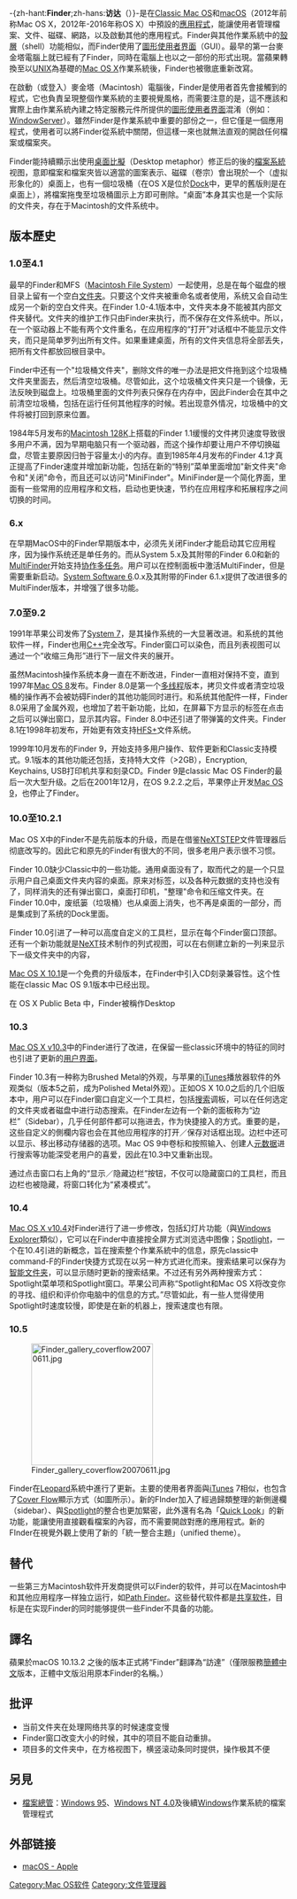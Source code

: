 {{noteTA
|G1=IT
|T=zh-hans:访达;zh-hant:Finder;
}}
{{not|尋找 (蘋果)|Find My}}
{{Infobox Software
| name = -{zh-hant:Finder;zh-hans:访达}-
| logo = File:Finder icon macOS Yosemite.png
| screenshot = [[File:Finder_OS_X_Mountain_Lion.png|300px]]
| caption = [[OS_X_Mountain_Lion|OS X Mountain Lion]]中的Finder
| developer = [[蘋果公司|蘋果公司]]
| latest release version = 10.12.3
| latest release date = {{Start date and age|2016|12|13}}
| latest preview version =
| latest preview date =
| operating system = [[Classic_Mac_OS|Classic Mac OS]]，[[macOS|macOS]]，{{link-en|Apple GS/OS|Apple GS/OS|GS/OS}}
| platform = [[麥金塔電腦|麥金塔電腦]]
| genre = 檔案瀏覽 / 管理
| license = [[EULA|EULA]]
| website = {{url|https://support.apple.com/HT201732}}
}}

-{zh-hant:'''Finder''';zh-hans:'''访达'''（{{lang-en|'''Finder'''}}）}-是在[[Classic_Mac_OS|Classic Mac OS]]和[[macOS|macOS]]（2012年前称Mac OS X，2012年-2016年称OS X）中預設的[[應用程式|應用程式]]，能讓使用者管理檔案、文件、磁碟、網路，以及啟動其他的應用程式。Finder與其他作業系統中的[[殼層|殼層]]（shell）功能相似，而Finder使用了[[圖形使用者界面|圖形使用者界面]]（GUI）。最早的第一台麥金塔電腦上就已經有了Finder，同時在{{link-en|Apple IIGS|Apple IIGS|Apple II<small>GS</small>}}電腦上也以{{link-en|Apple GS/OS|Apple GS/OS|GS/OS}}之一部份的形式出現。當蘋果轉換至以[[Unix|UNIX]]為基礎的[[Mac_OS_X|Mac OS X]]作業系統後，Finder也被徹底重新改寫。

在啟動（或登入）麥金塔（Macintosh）電腦後，Finder是使用者首先會接觸到的程式，它也負責呈現整個作業系統的主要視覺風格，而需要注意的是，這不應該和實際上由作業系統內建之特定服務元件所提供的[[圖形使用者界面|圖形使用者界面]]混淆（例如：[[Quartz_Compositor|WindowServer]]）。雖然Finder是作業系統中重要的部份之一，但它僅是一個應用程式，使用者可以將Finder從系統中關閉，但這樣一來也就無法直观的開啟任何檔案或檔案夾。

Finder能持續顯示出使用[[桌面比擬|桌面比擬]]（Desktop metaphor）修正后的後的[[檔案系統|檔案系統]]视图，意即檔案和檔案夾皆以適當的圖案表示、磁碟（卷宗）會出現於一个（虚拟形象化的）桌面上，也有一個垃圾桶（在OS X是位於[[Dock|Dock]]中，更早的舊版則是在桌面上），將檔案拖曳至垃圾桶圖示上方即可刪除。“桌面”本身其实也是一个实际的文件夹，存在于Macintosh的文件系统中。

==版本歷史==
=== 1.0至4.1 ===
最早的Finder和MFS（[[Macintosh_File_System|Macintosh File System]]）一起使用，总是在每个磁盘的根目录上留有一个空白[[目录_(文件系统)|文件夹]]。只要这个文件夹被重命名或者使用，系统又会自动生成另一个新的空白文件夹。在Finder 1.0-4.1版本中，文件夹本身不能被其内部文件夹替代。文件夹的维护工作只由Finder来执行，而不保存在文件系统中。所以，在一个驱动器上不能有两个文件重名，在应用程序的“打开”对话框中不能显示文件夹，而只是简单罗列出所有文件。如果重建桌面，所有的文件夹信息将全部丢失，把所有文件都放回根目录中。

Finder中还有一个"垃圾桶文件夹"，删除文件的唯一办法是把文件拖到这个垃圾桶文件夹里面去，然后清空垃圾桶。尽管如此，这个垃圾桶文件夹只是一个镜像，无法反映到磁盘上。垃圾桶里面的文件列表只保存在内存中，因此Finder会在其中之前清空垃圾桶，包括在运行任何其他程序的时候。若出现意外情况，垃圾桶中的文件将被打回到原来位置。

1984年5月发布的[[Macintosh_128K|Macintosh 128K]]上搭载的Finder 1.1缓慢的文件拷贝速度导致很多用户不满，因为早期电脑只有一个驱动器，而这个操作却要让用户不停切换磁盘，尽管主要原因归咎于容量太小的内存。直到1985年4月发布的Finder 4.1才真正提高了Finder速度并增加新功能，包括在新的“特别”菜单里面增加"新文件夹"命令和"关闭"命令，而且还可以访问"MiniFinder"。MiniFinder是一个简化界面，里面有一些常用的应用程序和文档，启动也更快速，节约在应用程序和拓展程序之间切换的时间。

=== 6.x ===
在早期MacOS中的Finder早期版本中，必须先关闭Finder才能启动其它应用程序，因为操作系统还是单任务的。而从System 5.x及其附带的Finder 6.0和新的[[MultiFinder|MultiFinder]]开始支持[[协作多任务|协作多任务]]。用户可以在控制面板中激活MultiFinder，但是需要重新启动。[[System_Software_6|System Software 6]].0.x及其附带的Finder 6.1.x提供了改进很多的MultiFinder版本，并增强了很多功能。

=== 7.0至9.2 ===
1991年苹果公司发佈了[[System_7|System 7]]，是其操作系统的一大显著改进。和系统的其他软件一样，Finder也用[[C++|C++]]完全改写。Finder窗口可以染色，而且列表视图可以通过一个“收缩三角形”进行下一层文件夹的展开。

虽然Macintosh操作系统本身一直在不断改进，Finder一直相对保持不变，直到1997年[[Mac_OS_8|Mac OS 8]]发布。Finder 8.0是第一个[[多线程|多线程]]版本，拷贝文件或者清空垃圾桶的操作再不会被妨碍Finder的其他功能同时进行。和系统其他配件一样，Finder 8.0采用了金属外观，也增加了若干新功能，比如，在屏幕下方显示的标签在点击之后可以弹出窗口，显示其内容。Finder 8.0中还引进了带弹簧的文件夹。Finder 8.1在1998年初发布，开始更有效支持[[HFS_Plus|HFS+]]文件系统。

1999年10月发布的Finder 9，开始支持多用户操作、软件更新和Classic支持模式。9.1版本的其他功能还包括，支持特大文件（>2GB），Encryption, Keychains, USB打印机共享和刻录CD。Finder 9是classic Mac OS Finder的最后一次大型升级。之后在2001年12月，在OS 9.2.2.之后，苹果停止开发[[Mac_OS_9|Mac OS 9]]，也停止了Finder。

=== 10.0至10.2.1 ===
Mac OS X中的Finder不是先前版本的升级，而是在借鉴[[NeXTSTEP|NeXTSTEP]]文件管理器后彻底改写的。因此它和原先的Finder有很大的不同，很多老用户表示很不习惯。

Finder 10.0缺少Classic中的一些功能。通用桌面没有了，取而代之的是一个只显示用户自己桌面文件夹内容的桌面。原来对标签，以及各种元数据的支持也没有了，同样消失的还有弹出窗口，桌面打印机，"整理"命令和压缩文件夹。在 Finder 10.0中，废纸篓（垃圾桶）也从桌面上消失，也不再是桌面的一部分，而是集成到了系统的Dock里面。

Finder 10.0引进了一种可以高度自定义的工具栏，显示在每个Finder窗口顶部。还有一个新功能就是[[NeXT|NeXT]]技术制作的列式视图，可以在右侧建立新的一列来显示下一级文件夹中的内容，

[[Mac_OS_X_v10.1|Mac OS X 10.1]]是一个免费的升级版本，在Finder中引入CD刻录兼容性。这个性能在classic Mac OS 9.1版本中已经出现。

在 OS X Public Beta 中，Finder被稱作Desktop

=== 10.3 ===
[[Mac_OS_X_v10.3|Mac OS X v10.3]]中的Finder进行了改进，在保留一些classic环境中的特征的同时也引进了更新的[[用户界面|用户界面]]。

Finder 10.3有一种称为Brushed Metal的外观，与苹果的[[iTunes|iTunes]]播放器软件的外观类似（版本5之前，成为Polished Metal外观）。正如OS X 10.0之后的几个旧版本中，用户可以在Finder窗口自定义一个工具栏，包括[[搜索|搜索]]调板，可以在任何选定的文件夹或者磁盘中进行动态搜索。在Finder左边有一个新的面板称为“边栏”（Sidebar），几乎任何部件都可以拖进去，作为快捷接入的方式。重要的是，这些自定义的側欄内容也会在其他应用程序的打开／保存对话框出现。边栏中还可以显示、移出移动存储器的选项。Mac OS 9中卷标和按照输入、创建人[[元数据|元数据]]进行搜索等功能深受老用户的喜爱，因此在10.3中又重新出现。  

通过点击窗口右上角的“显示／隐藏边栏”按钮，不仅可以隐藏窗口的工具栏，而且边栏也被隐藏，将窗口转化为“紧凑模式”。

=== 10.4 ===

[[Mac_OS_X_v10.4|Mac OS X v10.4]]对Finder进行了进一步修改，包括幻灯片功能（與[[Windows_Explorer|Windows Explorer]]類似），它可以在Finder中直接按全屏方式浏览选中图像；[[Spotlight|Spotlight]]，一个在10.4引进的新概念，旨在搜索整个作業系統中的信息，原先classic中command-F的Finder快捷方式现在以另一种方式进化而来。搜索结果可以保存为[[智能文件夹|智能文件夹]]，可以显示随时更新的搜索结果。不过还有另外两种搜索方式：Spotlight菜单项和Spotlight窗口。苹果公司声称“Spotlight和Mac OS X将改变你的寻找、组织和评价你电脑中的信息的方式。”尽管如此，有一些人觉得使用Spotlight时速度较慢，即使是在新的机器上，搜索速度也有限。

=== 10.5 ===
[[File:Finder_gallery_coverflow20070611.jpg|220px]]

Finder在[[Mac_OS_X_v10.5|Leopard]]系統中進行了更新。主要的使用者界面與[[iTunes|iTunes]] 7相似，也包含了[[Cover_Flow|Cover Flow]]顯示方式（如圖所示）。新的FInder加入了經過歸類整理的新側邊欄（sidebar）、與[[Spotlight|Spotlight]]的整合也更加緊密，此外還有名為「[[Quick_Look|Quick Look]]」的新功能，能讓使用直接觀看檔案的內容，而不需要開啟對應的應用程式。新的FInder在視覺外觀上使用了新的「統一整合主題」（unified theme）。

== 替代 ==
一些第三方Macintosh软件开发商提供可以Finder的软件，并可以在Macintosh中和其他应用程序一样独立运行，如[[Path_Finder|Path Finder]]。这些替代软件都是[[共享软件|共享软件]]，目标是在实现Finder的同时能够提供一些Finder不具备的功能。

== 譯名 ==
蘋果於macOS 10.13.2 之後的版本正式將“Finder”翻譯為“訪達”（僅限服務[[簡體中文|簡體中文]]版本，正體中文版沿用原本Finder的名稱。）

== 批评 ==

* 当前文件夹在处理网络共享的时候速度变慢
* Finder窗口改变大小的时候，其中的项目不能自动重排。
* 项目多的文件夹中，在方格视图下，横竖滚动条同时提供，操作极其不便

==另見==
*[[檔案總管|檔案總管]]：[[Windows_95|Windows 95]]、[[Windows_NT_4.0|Windows NT 4.0]]及後續[[Windows|Windows]]作業系統的檔案管理程式

== 外部链接 ==
*[http://www.apple.com/macos/ macOS - Apple]{{Wayback|url=http://www.apple.com/macos/ |date=19980429141317 }}

{{MacOS}}

[[Category:Mac_OS软件|Category:Mac OS软件]]
[[Category:文件管理器|Category:文件管理器]]